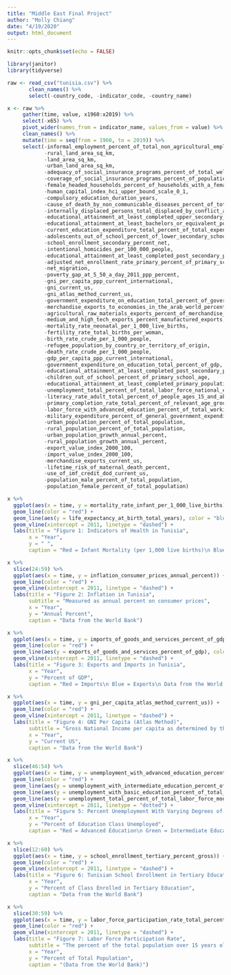 ```yaml
---
title: "Middle East Final Project"
author: "Molly Chiang"
date: "4/19/2020"
output: html_document
---
```


```r
knitr::opts_chunk$set(echo = FALSE)

library(janitor)
library(tidyverse)

raw <- read_csv("tunisia.csv") %>%
       clean_names() %>%
       select(-country_code, -indicator_code, -country_name)

x <- raw %>%
     gather(time, value, x1960:x2019) %>%
     select(-x65) %>%
     pivot_wider(names_from = indicator_name, values_from = value) %>%
     clean_names() %>%
     mutate(time = seq(from = 1960, to = 2019)) %>%
     select(-informal_employment_percent_of_total_non_agricultural_employment,
            -rural_land_area_sq_km,
            -land_area_sq_km,
            -urban_land_area_sq_km,
            -adequacy_of_social_insurance_programs_percent_of_total_welfare_of_beneficiary_households,
            -coverage_of_social_insurance_programs_percent_of_population,
            -female_headed_households_percent_of_households_with_a_female_head,
            -human_capital_index_hci_upper_bound_scale_0_1,
            -compulsory_education_duration_years,
            -cause_of_death_by_non_communicable_diseases_percent_of_total,
            -internally_displaced_persons_total_displaced_by_conflict_and_violence_number_of_people,
            -educational_attainment_at_least_completed_upper_secondary_population_25_total_percent_cumulative,
            -educational_attainment_at_least_bachelors_or_equivalent_population_25_total_percent_cumulative,
            -current_education_expenditure_total_percent_of_total_expenditure_in_public_institutions,
            -adolescents_out_of_school_percent_of_lower_secondary_school_age,
            -school_enrollment_secondary_percent_net,
            -intentional_homicides_per_100_000_people,
            -educational_attainment_at_least_completed_post_secondary_population_25_male_percent_cumulative,
            -adjusted_net_enrollment_rate_primary_percent_of_primary_school_age_children,
            -net_migration,
            -poverty_gap_at_5_50_a_day_2011_ppp_percent,
            -gni_per_capita_ppp_current_international,
            -gni_current_us,
            -gni_atlas_method_current_us,
            -government_expenditure_on_education_total_percent_of_government_expenditure,
            -merchandise_exports_to_economies_in_the_arab_world_percent_of_total_merchandise_exports,
            -agricultural_raw_materials_exports_percent_of_merchandise_exports,
            -medium_and_high_tech_exports_percent_manufactured_exports,
            -mortality_rate_neonatal_per_1_000_live_births,
            -fertility_rate_total_births_per_woman,
            -birth_rate_crude_per_1_000_people,
            -refugee_population_by_country_or_territory_of_origin,
            -death_rate_crude_per_1_000_people,
            -gdp_per_capita_ppp_current_international,
            -government_expenditure_on_education_total_percent_of_gdp,
            -educational_attainment_at_least_completed_post_secondary_population_25_total_percent_cumulative,
            -children_out_of_school_percent_of_primary_school_age,
            -educational_attainment_at_least_completed_primary_population_25_years_total_percent_cumulative,
            -unemployment_total_percent_of_total_labor_force_national_estimate,
            -literacy_rate_adult_total_percent_of_people_ages_15_and_above,
            -primary_completion_rate_total_percent_of_relevant_age_group,
            -labor_force_with_advanced_education_percent_of_total_working_age_population_with_advanced_education,
            -military_expenditure_percent_of_general_government_expenditure,
            -urban_population_percent_of_total_population,
            -rural_population_percent_of_total_population,
            -urban_population_growth_annual_percent,
            -rural_population_growth_annual_percent,
            -export_value_index_2000_100,
            -import_value_index_2000_100,
            -merchandise_exports_current_us,
            -lifetime_risk_of_maternal_death_percent,
            -use_of_imf_credit_dod_current_us,
            -population_male_percent_of_total_population,
            -population_female_percent_of_total_population)

```



```r

x %>%
  ggplot(aes(x = time, y = mortality_rate_infant_per_1_000_live_births)) +
  geom_line(color = "red") +
  geom_line(aes(y = life_expectancy_at_birth_total_years), color = "blue") +
  geom_vline(xintercept = 2011, linetype = "dashed") +
  labs(title = "Figure 1: Indicators of Health in Tunisia",
       x = "Year",
       y = " ",
       caption = "Red = Infant Mortality (per 1,000 live births)\n Blue = Life Expectancy (in years)\n Data from the World Bank")

```

```r

x %>%
  slice(24:59) %>%
  ggplot(aes(x = time, y = inflation_consumer_prices_annual_percent)) +
  geom_line(color = "red") +
  geom_vline(xintercept = 2011, linetype = "dashed") +
  labs(title = "Figure 2: Inflation in Tunisia",
       subtitle = "Measured as annual percent on consumer prices",
       x = "Year",
       y = "Annual Percent",
       caption = "Data from the World Bank")

```

```r

x %>%
  ggplot(aes(x = time, y = imports_of_goods_and_services_percent_of_gdp)) +
  geom_line(color = "red") +
  geom_line(aes(y = exports_of_goods_and_services_percent_of_gdp), color = "blue") +
  geom_vline(xintercept = 2011, linetype = "dashed") +
  labs(title = "Figure 3: Exports and Imports in Tunisia",
       x = "Year",
       y = "Percent of GDP",
       caption = "Red = Imports\n Blue = Exports\n Data from the World Bank")

```

```r

x %>%
  ggplot(aes(x = time, y = gni_per_capita_atlas_method_current_us)) +
  geom_line(color = "red") +
  geom_vline(xintercept = 2011, linetype = "dashed") +
  labs(title = "Figure 4: GNI Per Capita (Atlas Method)",
       subtitle = "Gross National Income per capita as determined by the Atlas Method in Tunisia",
       x = "Year",
       y = "Current US",
       caption = "Data from the World Bank")

```

```r

x %>%
  slice(46:54) %>%
  ggplot(aes(x = time, y = unemployment_with_advanced_education_percent_of_total_labor_force_with_advanced_education)) +
  geom_line(color = "red") +
  geom_line(aes(y = unemployment_with_intermediate_education_percent_of_total_labor_force_with_intermediate_education), color = "green") +
  geom_line(aes(y = unemployment_with_basic_education_percent_of_total_labor_force_with_basic_education), color = "blue") +
  geom_line(aes(y = unemployment_total_percent_of_total_labor_force_modeled_ilo_estimate), color = "black") +
  geom_vline(xintercept = 2011, linetype = "dotted") +
  labs(title = "Figure 5: Percent Unemployment With Varying Degrees of Education",
       x = "Year",
       y = "Percent of Education Class Unemployed",
       caption = "Red = Advanced Education\n Green = Intermediate Education\n Black = Total Unemployment\n Blue = Basic Education\n (Data from the World Bank)")

```

```r

x %>%
  slice(12:60) %>%
  ggplot(aes(x = time, y = school_enrollment_tertiary_percent_gross)) +
  geom_line(color = "red") +
  geom_vline(xintercept = 2011, linetype = "dashed") +
  labs(title = "Figure 6: Tunisian School Enrollment in Tertiary Education",
       x = "Year",
       y = "Percent of Class Enrolled in Tertiary Education",
       caption = "Data from the World Bank")

```

```r

x %>%
  slice(30:59) %>%
  ggplot(aes(x = time, y = labor_force_participation_rate_total_percent_of_total_population_ages_15_modeled_ilo_estimate)) +
  geom_line(color = "red") +
  geom_vline(xintercept = 2011, linetype = "dashed") +
  labs(title = "Figure 7: Labor Force Participation Rate",
       subtitle = "The percent of the total population over 15 years old participating in the labor force",
       x = "Year",
       y = "Percent of Total Population",
       caption = "(Data from the World Bank)")

```



